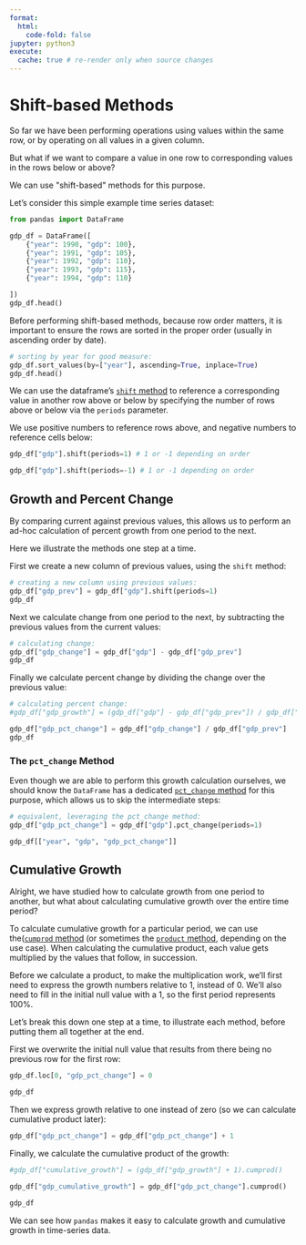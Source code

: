 ```yaml
---
format:
  html:
    code-fold: false
jupyter: python3
execute:
  cache: true # re-render only when source changes
---
```


# Shift-based Methods

So far we have been performing operations using values within the same row, or by operating on all values in a given column.

But what if we want to compare a value in one row to corresponding values in the rows below or above?

We can use \"shift-based\" methods for this purpose.


Let's consider this simple example time series dataset:

```python
from pandas import DataFrame

gdp_df = DataFrame([
    {"year": 1990, "gdp": 100},
    {"year": 1991, "gdp": 105},
    {"year": 1992, "gdp": 110},
    {"year": 1993, "gdp": 115},
    {"year": 1994, "gdp": 110}

])
gdp_df.head()
```

Before performing shift-based methods, because row order matters, it is important to ensure the rows are sorted in the proper order (usually in ascending order by date).

```python
# sorting by year for good measure:
gdp_df.sort_values(by=["year"], ascending=True, inplace=True)
gdp_df.head()
```

We can use the dataframe's [`shift` method](https://pandas.pydata.org/pandas-docs/stable/reference/api/pandas.DataFrame.shift.html) to reference a corresponding value in another row above or below by specifying the number of rows above or below via the `periods` parameter.



We use positive numbers to reference rows above, and negative numbers to reference cells below:


```python
gdp_df["gdp"].shift(periods=1) # 1 or -1 depending on order
```


```python
gdp_df["gdp"].shift(periods=-1) # 1 or -1 depending on order
```

## Growth and Percent Change

By comparing current against previous values, this allows us to perform an ad-hoc calculation of percent growth from one period to the next.

Here we illustrate the methods one step at a time.

First we create a new column of previous values, using the `shift` method:

```python
# creating a new column using previous values:
gdp_df["gdp_prev"] = gdp_df["gdp"].shift(periods=1)
gdp_df
```

Next we calculate change from one period to the next, by subtracting the previous values from the current values:
```python
# calculating change:
gdp_df["gdp_change"] = gdp_df["gdp"] - gdp_df["gdp_prev"]
gdp_df
```

Finally we calculate percent change by dividing the change over the previous value:

```python
# calculating percent change:
#gdp_df["gdp_growth"] = (gdp_df["gdp"] - gdp_df["gdp_prev"]) / gdp_df["gdp_prev"]

gdp_df["gdp_pct_change"] = gdp_df["gdp_change"] / gdp_df["gdp_prev"]
gdp_df
```

### The `pct_change` Method

Even though we are able to perform this growth calculation ourselves, we should know the `DataFrame` has a dedicated [`pct_change` method](https://pandas.pydata.org/docs/reference/api/pandas.Series.pct_change.html) for this purpose, which allows us to skip the intermediate steps:

```python
# equivalent, leveraging the pct_change method:
gdp_df["gdp_pct_change"] = gdp_df["gdp"].pct_change(periods=1)

gdp_df[["year", "gdp", "gdp_pct_change"]]
```

## Cumulative Growth

Alright, we have studied how to calculate growth from one period to another, but what about calculating cumulative growth over the entire time period?

To calculate cumulative growth for a particular period, we can use the([`cumprod` method](https://pandas.pydata.org/docs/reference/api/pandas.DataFrame.cumprod.html) (or sometimes the [`product` method](https://pandas.pydata.org/docs/reference/api/pandas.DataFrame.product.html), depending on the use case). When calculating the cumulative product, each value gets multiplied by the values that follow, in succession.


Before we calculate a product, to make the multiplication work, we'll first need to express the growth numbers relative to 1, instead of 0. We'll also need to fill in the initial null value with a 1, so the first period represents 100%.

Let's break this down one step at a time, to illustrate each method, before putting them all together at the end.


First we overwrite the initial null value that results from there being no previous row for the first row:

```python
gdp_df.loc[0, "gdp_pct_change"] = 0

gdp_df
```

Then we express growth relative to one instead of zero (so we can calculate cumulative product later):

```python
gdp_df["gdp_pct_change"] = gdp_df["gdp_pct_change"] + 1
```

Finally, we calculate the cumulative product of the growth:


```python
#gdp_df["cumulative_growth"] = (gdp_df["gdp_growth"] + 1).cumprod()

gdp_df["gdp_cumulative_growth"] = gdp_df["gdp_pct_change"].cumprod()

gdp_df
```

We can see how `pandas` makes it easy to calculate growth and cumulative growth in time-series data.
